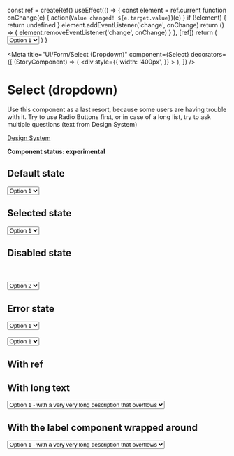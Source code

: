 
  const ref = createRef()
  useEffect(() => {
    const element = ref.current
    function onChange(e) {
      action(`Value changed! ${e.target.value}`)(e)
    }
    if (!element) {
      return undefined
    }
    element.addEventListener('change', onChange)
    return () => {
      element.removeEventListener('change', onChange)
    }
  }, [ref])
  return (
    <Select id="with-ref" label="Select with ref" ref={ref}>
      <option value="1">Option 1</option>
      <option value="2">Option 2</option>
      <option value="3">Option 3</option>
      <option value="4">Option 4</option>
    </Select>
  )
}

<Meta
  title="UI/Form/Select (Dropdown)"
  component={Select}
  decorators={[
    (StoryComponent) => (
      <div
        style={{
          width: '400px',
        }}
      >
        <StoryComponent />
      </div>
    ),
  ]}
/>

# Select (dropdown)

Use this component as a last resort, because some users are having trouble
with it. Try to use Radio Buttons first, or in case of a long list, try
to ask multiple questions (text from Design System)

[Design System](https://designsystem.amsterdam.nl/7awj1hc9f/p/6561a5-selection-dropdown)

**Component status: experimental**

## Default state

<Canvas>
  <Story name="Default state">
    <Select id="select-1" label="Label">
      <option value="1">Option 1</option>
      <option value="2">Option 2</option>
      <option value="3">Option 3</option>
      <option value="4">Option 4</option>
    </Select>
  </Story>
</Canvas>

## Selected state

<Canvas>
  <Story name="Selected state">
    <Select id="select-1" label="Label" defaultValue="2">
      <option value="1">Option 1</option>
      <option value="2">Option 2</option>
      <option value="3">Option 3</option>
      <option value="4">Option 4</option>
    </Select>
  </Story>
</Canvas>

## Disabled state

<Canvas>
  <Story name="Disabled state">
    <Fragment>
      <Select id="select-1" label="Disabled Select component" disabled>
        <option value="1">Option 1</option>
        <option value="2">Option 2</option>
        <option value="3">Option 3</option>
        <option value="4">Option 4</option>
      </Select>
      <br />
      <br />
      <Select id="select-2" label="Disabled specific Option">
        <option value="1" disabled>
          Option 1
        </option>
        <option value="2">Option 2</option>
        <option value="3">Option 3</option>
        <option value="4">Option 4</option>
      </Select>
    </Fragment>
  </Story>
</Canvas>

## Error state

<Canvas>
  <Story name="Error state">
    <Fragment>
      <Select id="select-1" label="With Error Message" error>
        <option value="1">Option 1</option>
        <option value="2">Option 2</option>
        <option value="3">Option 3</option>
        <option value="4">Option 4</option>
      </Select>
      <ErrorMessage message="Error message" />
      <br />
      <br />
      <Select id="select-2" label="Without Error Message" error>
        <option value="1">Option 1</option>
        <option value="2">Option 2</option>
        <option value="3">Option 3</option>
        <option value="4">Option 4</option>
      </Select>
    </Fragment>
  </Story>
</Canvas>

## With ref

<Canvas>
  <Story name="With ref">
    <SelectWithRef />
  </Story>
</Canvas>

## With long text

<Canvas>
  <Story name="With long text">
    <Select id="select-1" label="Select with long text">
      <option value="1">
        Option 1 - with a very very long description that overflows
      </option>
      <option value="2">
        Option 2 - with a very very long description that overflows
      </option>
      <option value="3">
        Option 3 - with a very very long description that overflows
      </option>
      <option value="4">
        Option 4 - with a very very long description that overflows
      </option>
    </Select>
  </Story>
</Canvas>

## With the label component wrapped around

<Canvas>
  <Story name="With the label component wrapped around">
    <Label htmlFor="select-with-label" label="Test">
      <Select id="select-with-label">
        <option value="1">
          Option 1 - with a very very long description that overflows
        </option>
        <option value="2">
          Option 2 - with a very very long description that overflows
        </option>
        <option value="3">
          Option 3 - with a very very long description that overflows
        </option>
        <option value="4">
          Option 4 - with a very very long description that overflows
        </option>
      </Select>
    </Label>
  </Story>
</Canvas>
